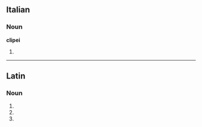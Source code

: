 ==Italian==

===Noun===
'''clipei''' {{m}}

# {{plural of|clipeo|lang=it}}

----

==Latin==

===Noun===
{{la-noun-form|clipeī}}

# {{inflection of|clipeus|clipeus|nom|p|lang=la}}
# {{inflection of|clipeus|clipeus|gen|s|lang=la}}
# {{inflection of|clipeus|clipeus|voc|p|lang=la}}